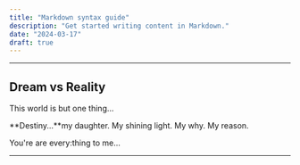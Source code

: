```yaml
---
title: "Markdown syntax guide"
description: "Get started writing content in Markdown."
date: "2024-03-17"
draft: true
---
```


---
## Dream vs Reality 

This world is but one thing...

**Destiny...**my daughter. My shining light. My why. My reason. 

You're are every:thing to me...


---
